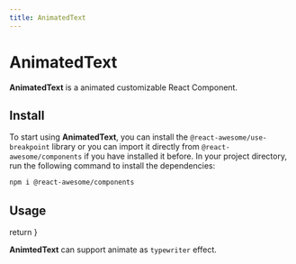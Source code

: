 ```yaml
---
title: AnimatedText
---
```


# AnimatedText

**AnimatedText** is a animated customizable React Component.

## Install

To start using **AnimatedText**, you can install the `@react-awesome/use-breakpoint` library or you can import it directly from `@react-awesome/components` if you have installed it before. In your project directory, run
the following command to install the dependencies:

```sh npm2yarn
npm i @react-awesome/components
```

## Usage


  return <AnimatedText />
}

**AnimtedText** can support animate as `typewriter` effect.

<Container>
  <TypeWritter />
</Container>
